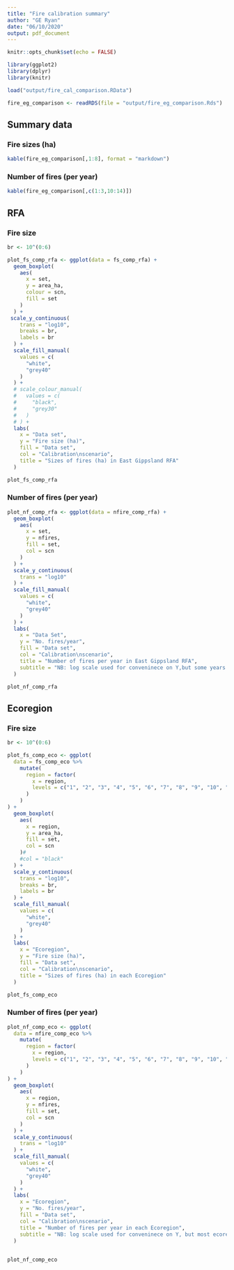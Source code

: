 ```yaml
---
title: "Fire calibration summary"
author: "GE Ryan"
date: "06/10/2020"
output: pdf_document
---
```


```r
knitr::opts_chunk$set(echo = FALSE)
```


```r
library(ggplot2)
library(dplyr)
library(knitr)

load("output/fire_cal_comparison.RData")

fire_eg_comparison <- readRDS(file = "output/fire_eg_comparison.Rds")
```


## Summary data

### Fire sizes (ha)

```r
kable(fire_eg_comparison[,1:8], format = "markdown")
```

### Number of fires (per year)

```r
kable(fire_eg_comparison[,c(1:3,10:14)])
```


## RFA

### Fire size

```r
br <- 10^(0:6)

plot_fs_comp_rfa <- ggplot(data = fs_comp_rfa) +
  geom_boxplot(
    aes(
      x = set,
      y = area_ha,
      colour = scn,
      fill = set
    )
  ) +
 scale_y_continuous(
    trans = "log10",
    breaks = br,
    labels = br
  ) +
  scale_fill_manual(
    values = c(
      "white",
      "grey40"
    )
  ) +
  # scale_colour_manual(
  #   values = c(
  #     "black",
  #     "grey30"
  #   )
  # ) +
  labs(
    x = "Data set",
    y = "Fire size (ha)",
    fill = "Data set",
    col = "Calibration\nscenario",
    title = "Sizes of fires (ha) in East Gippsland RFA"
  )

plot_fs_comp_rfa
```

### Number of fires (per year)

```r
plot_nf_comp_rfa <- ggplot(data = nfire_comp_rfa) +
  geom_boxplot(
    aes(
      x = set,
      y = nfires,
      fill = set,
      col = scn
    )
  ) +
  scale_y_continuous(
    trans = "log10"
  ) +
  scale_fill_manual(
    values = c(
      "white",
      "grey40"
    )
  ) +
  labs(
    x = "Data Set",
    y = "No. fires/year",
    fill = "Data set",
    col = "Calibration\nscenario",
    title = "Number of fires per year in East Gippsland RFA",
    subtitle = "NB: log scale used for conveninece on Y,but some years zero fires in historical data set"
  )

plot_nf_comp_rfa
```

## Ecoregion

### Fire size

```r
br <- 10^(0:6)

plot_fs_comp_eco <- ggplot(
  data = fs_comp_eco %>%
    mutate(
      region = factor(
        x = region,
        levels = c("1", "2", "3", "4", "5", "6", "7", "8", "9", "10", "11", "12", "13", "14", "15", "16", "17", "18", "19")
      )
    )
) +
  geom_boxplot(
    aes(
      x = region,
      y = area_ha,
      fill = set,
      col = scn
    )#
    #col = "black"
  ) +
  scale_y_continuous(
    trans = "log10",
    breaks = br,
    labels = br
  ) +
  scale_fill_manual(
    values = c(
      "white",
      "grey40"
    )
  ) +
  labs(
    x = "Ecoregion",
    y = "Fire size (ha)",
    fill = "Data set",
    col = "Calibration\nscenario",
    title = "Sizes of fires (ha) in each Ecoregion"
  )

plot_fs_comp_eco
```

### Number of fires (per year)

```r
plot_nf_comp_eco <- ggplot(
  data = nfire_comp_eco %>%
    mutate(
      region = factor(
        x = region,
        levels = c("1", "2", "3", "4", "5", "6", "7", "8", "9", "10", "11", "12", "13", "14", "15", "16", "17", "18", "19")
      )
    )
) +
  geom_boxplot(
    aes(
      x = region,
      y = nfires,
      fill = set,
      col = scn
    )
  ) +
  scale_y_continuous(
    trans = "log10"
  ) +
  scale_fill_manual(
    values = c(
      "white",
      "grey40"
    )
  ) +
  labs(
    x = "Ecoregion",
    y = "No. fires/year",
    fill = "Data set",
    col = "Calibration\nscenario",
    title = "Number of fires per year in each Ecoregion",
    subtitle = "NB: log scale used for conveninece on Y, but most ecoregions\n had some years of zero fires in both data sets"
  )
  

plot_nf_comp_eco
```

